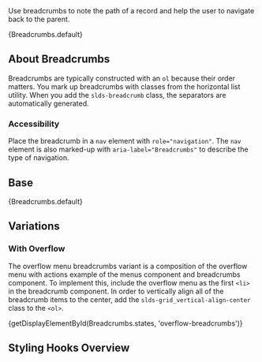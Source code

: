 
<div className="doc lead">
  Use breadcrumbs to note the path of a record and help the user to navigate
  back to the parent.
</div>

<CodeView exampleOnly>{Breadcrumbs.default}</CodeView>

## About Breadcrumbs

Breadcrumbs are typically constructed with an `ol` because their order matters. You mark up breadcrumbs with classes from the horizontal list utility. When you add the `slds-breadcrumb` class, the separators are automatically generated.

### Accessibility

Place the breadcrumb in a `nav` element with `role="navigation"`. The `nav` element is also marked-up with `aria-label="Breadcrumbs"` to describe the type of navigation.

## Base

<CodeView>{Breadcrumbs.default}</CodeView>

## Variations

### With Overflow

The overflow menu breadcrumbs variant is a composition of the overflow menu with actions example of the menus component and breadcrumbs component. To implement this, include the overflow menu as the first `<li>` in the breadcrumb component. In order to vertically align all of the breadcrumb items to the center, add the `slds-grid_vertical-align-center` class to the `<ol>`.

<CodeView demoStyles="height: 150px;">
  {getDisplayElementById(Breadcrumbs.states, 'overflow-breadcrumbs')}
</CodeView>

## Styling Hooks Overview

<StyleApiTable name="breadcrumbs" type="component" />
